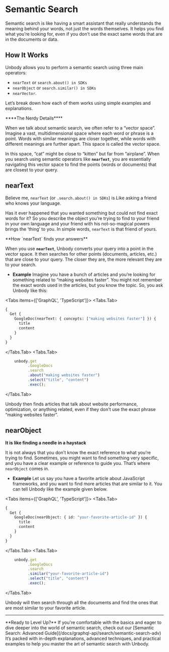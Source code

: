 
# Semantic Search

Semantic search is like having a smart assistant that really understands the meaning behind your words, not just the words themselves. It helps you find what you’re looking for, even if you don’t use the exact same words that are in the documents or data.

## How It Works

Unbody allows you to perform a semantic search using three main operators:

- `nearText` or `search.about() in SDKs`
- `nearObject` or `search.similar() in SDKs`
- `nearVector`.

Let’s break down how each of them works using simple examples and explanations.

<Callout emoji="💡">
****The Nerdy Details****

When we talk about semantic search, we often refer to a “vector space”. Imagine a vast, multidimensional space where each word or phrase is a point. Words with similar meanings are closer together, while words with different meanings are further apart. This space is called the vector space.

In this space, “cat” might be close to “kitten” but far from “airplane”. When you search using semantic operators like **`nearText`**, you are essentially navigating this vector space to find the points (words or documents) that are closest to your query.

</Callout>

## nearText

Believe me, `nearText` (or `.search.about() in SDKs`) is Like asking a friend who knows your language.

Has it ever happened that you wanted something but could not find exact words for it? So you describe the object you’re trying to find to your friend in your own language and your friend with his not-so-magical powers brings the ‘thing’ to you. In simple words, `nearText` is that friend of yours.

<Callout emoji="💡">
**How `nearText` finds your answers**

When you use **`nearText`**, Unbody converts your query into a point in the vector space. It then searches for other points (documents, articles, etc.) that are close to your query. The closer they are, the more relevant they are to your search.

</Callout>

- **Example**
  Imagine you have a bunch of articles and you’re looking for something related to “making websites faster”. You might not remember the exact words used in the articles, but you know the topic. So, you ask Unbody like this:

<Tabs items={['GraphQL', 'TypeScript']}>
<Tabs.Tab>
  ```graphql copy
  {
    Get {
      GoogleDoc(nearText: { concepts: ["making websites faster"] }) {
        title
        content
      }
    }
  }
  ```
</Tabs.Tab>
<Tabs.Tab>
```ts
    unbody.get
          .GoogleDocs
          .search
          .about("making websites faster")
          .select("title", "content")
          .exec();
```
</Tabs.Tab>
</Tabs>

Unbody then finds articles that talk about website performance, optimization, or anything related, even if they don't use the exact phrase “making websites faster”.

## nearObject

**It is like finding a needle in a haystack**

It is not always that you don’t know the exact reference to what you’re trying to find. Sometimes, you might want to find something very specific, and you have a clear example or reference to guide you. That’s where `nearObject` comes in.

- **Example**
  Let us say you have a favorite article about JavaScript frameworks, and you want to find more articles that are similar to it. You can tell Unbody like the example given below.

<Tabs items={['GraphQL', 'TypeScript']}>
<Tabs.Tab>
  ```graphql copy
  {
    Get {
      GoogleDoc(nearObject: { id: "your-favorite-article-id" }) {
        title
        content
      }
    }
  }
  ```
</Tabs.Tab>
<Tabs.Tab>
```ts
    unbody.get
          .GoogleDocs
          .search
          .similar("your-favorite-article-id")
          .select("title", "content")
          .exec();
```
</Tabs.Tab>
</Tabs>

Unbody will then search through all the documents and find the ones that are most similar to your favorite article.

---

<Callout type="info" emoji="💪">
 **Ready to Level Up?** If you're comfortable with the basics and eager to dive deeper into the world of semantic search, check out our [Semantic Search: Advanced Guide](/docs/graphql-api/search/semantic-search-adv) It’s packed with in-depth explanations, advanced techniques, and practical examples to help you master the art of semantic search with Unbody.

</Callout>
